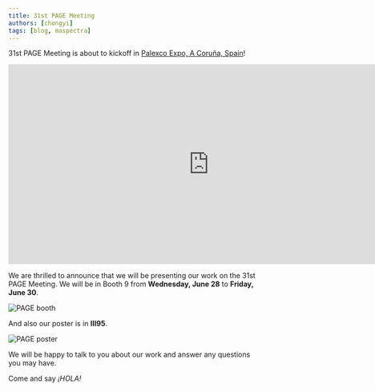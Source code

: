 ```yaml
---
title: 31st PAGE Meeting
authors: [chongyi]
tags: [blog, maspectra]
---
```


31st PAGE Meeting is about to kickoff in [Palexco Expo, A Coruña, Spain](https://maps.google.com/maps?ll=43.367912,-8.399083&cid=13127259002477425820)!

<iframe
  width="800"
  height="400"
  id="gmap_canvas"
  src="https://maps.google.com/maps?q=Palexo%20Expo&t=&z=13&ie=UTF8&iwloc=&output=embed"
  frameborder="0"
  scrolling="no"
  marginheight="0"
  marginwidth="0"
></iframe>

We are thrilled to announce that we will be presenting our work on the 31st PAGE Meeting.
We will be in Booth 9 from **Wednesday, June 28** to **Friday, June 30**.

![PAGE booth](./booth.png)

And also our poster is in **III95**.

![PAGE poster](./poster.png)

We will be happy to talk to you about our work and answer any questions you may have.

Come and say _¡HOLA!_

